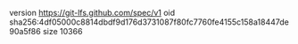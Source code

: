 version https://git-lfs.github.com/spec/v1
oid sha256:4df05000c8814dbdf9d176d3731087f80fc7760fe4155c158a18447de90a5f86
size 10366
